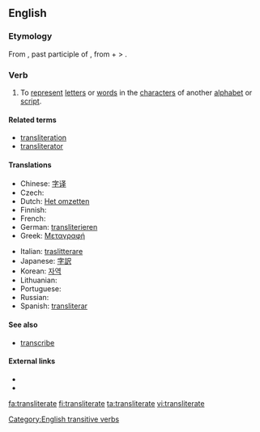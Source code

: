 ==English==

===Etymology===
From {{etyl|la}} {{term|transliteratum|lang=la}}, past participle of {{term|translitero|lang=la}}, from {{term|trans-||across|lang=la}} + {{term|litero|literō|lang=la}} <!-- If "littera" is the etymon for "litero", this angle bracket is pointing the wrong: --> > {{term|littera||letter|lang=la}}.

===Verb===
{{en-verb|transliterat|ing}}

# {{transitive}} To [[represent]] [[letter]]s or [[word]]s in the [[character]]s of another [[alphabet]] or [[script]].

====Related terms====
* [[transliteration]]
* [[transliterator]]

====Translations====
{{trans-top|to represent letters or words in the characters of another alphabet or script}}
* Chinese: [[字译]]
* Czech: {{t-|cs|transliterovat}}
* Dutch: [[Het omzetten]]
* Finnish: {{t+|fi|translitteroida}}
* French: {{t+|fr|translittérer}}
* German: [[transliterieren]]
* Greek: [[Μεταγραφή]]
{{trans-mid}}
* Italian: [[traslitterare]]
* Japanese: [[字訳]]
* Korean: [[자역]]
* Lithuanian: {{t-|lt|transliteruoti|xs=Lithuanian}}
* Portuguese: {{t+|pt|transliterar}}
* Russian: {{t+|ru|транслитерация|sc=Cyrl}}
* Spanish: [[transliterar]]
{{trans-bottom}}

====See also====
* [[transcribe]]

====External links====
* {{R:Webster 1913}}
* {{R:Century 1911}}

[[Category:English transitive verbs]]

[[fa:transliterate]]
[[fi:transliterate]]
[[ta:transliterate]]
[[vi:transliterate]]